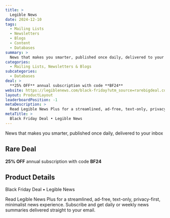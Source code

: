 ```yaml
---
title: >
  Legible News
date: 2024-12-10
tags:
  - Mailing Lists
  - Newsletters
  - Blogs
  - Content
  - Databases
summary: >
  News that makes you smarter, published once daily, delivered to your inbox
categories:
  - Mailing Lists, Newsletters & Blogs
subcategories:
  - Databases
deal: >
  **25% OFF** annual subscription with code **BF24**
website: https://legiblenews.com/black-friday?utm_source=rarebigdeal.com
layout: ProductLayout
leaderboardPosition: -1
metaDescription: >
  Read Legible News Plus for a streamlined, ad-free, text-only, privacy-first, minimalist news experience. Subscribe and get daily or weekly news summaries delivered straight to your email.
metaTitle: >
  Black Friday Deal • Legible News
---
```

News that makes you smarter, published once daily, delivered to your inbox

## Rare Deal

**25% OFF** annual subscription with code **BF24**

## Product Details

Black Friday Deal • Legible News

Read Legible News Plus for a streamlined, ad-free, text-only, privacy-first, minimalist news experience. Subscribe and get daily or weekly news summaries delivered straight to your email.
